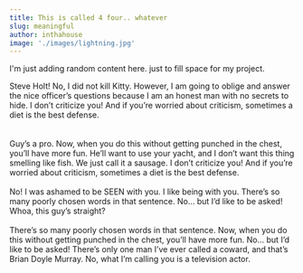 ```yaml
---
title: This is called 4 four.. whatever
slug: meaningful
author: inthahouse
image: './images/lightning.jpg'
---
```


I'm just adding random content here. just to fill space for my project.

<p>Steve Holt! No, I did not kill Kitty. However, I am going to oblige and answer the nice officer’s questions because I am an honest man with no secrets to hide. I don’t criticize you! And if you’re worried about criticism, sometimes a diet is the best defense.

<br />
<br />

<br />
Guy’s a pro. Now, when you do this without getting punched in the chest, you’ll have
more fun. He’ll want to use your yacht, and I don’t want this thing smelling like
fish. We just call it a sausage. I don’t criticize you! And if you’re worried about
criticism, sometimes a diet is the best defense.
<br />
<br />
No! I was ashamed to be SEEN with you. I like being with you. There’s so many
poorly chosen words in that sentence. No… but I’d like to be asked! Whoa, this
guy’s straight?
<br />
<br />
There’s so many poorly chosen words in that sentence. Now, when you do this without getting punched in the chest, you’ll have more fun. No… but I’d like to be asked! There’s only one man I’ve ever called a coward, and that’s Brian Doyle Murray. No, what I’m calling you is a television actor.</p>
